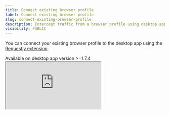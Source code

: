 ```yaml
---
title: Connect existing browser profile
label: Connect existing browser profile
slug: connect-existing-browser-profile
description: Intercept traffic from a browser profile using desktop app
visibility: PUBLIC
---
```

You can connect your existing browser profile to the desktop app using the [Requestly extension](https://requestly.com/downloads/).

<Warning>
  Available on desktop app version >=1.7.4
</Warning>

<iframe src="https://youtu.be/VFTwLMhXkTY" />

## Steps to connect using browser extension

1. Launch the desktop app

2. Open the Requestly extension popup in the browser profile you want to connect.

   <img src="/images/connect-existing-browser-profile/a60db20e-df15-416e-8a93-f5e3ac07568c.png" align="center" />

   **This button is only visible when the desktop app is open.**

3. You should see a connect button in the popup to connect with the desktop app.

4. Click on the button and the desktop app starts intercepting the traffic.

With this method, you can easily link your current browser profile to the desktop app without needing to relaunch or lose your browsing session
